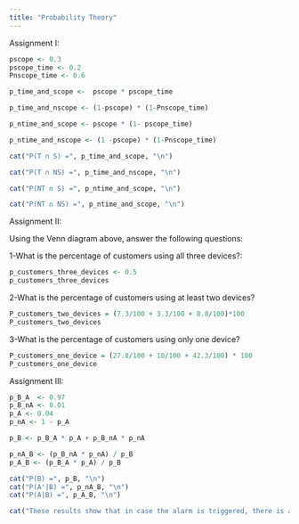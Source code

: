 ```yaml
---
title: "Probability Theory"
---
```


Assignment I:

```r
pscope <- 0.3
pscope_time <- 0.2
Pnscope_time <- 0.6

```

```r
p_time_and_scope <-  pscope * pscope_time

p_time_and_nscope <- (1-pscope) * (1-Pnscope_time)

p_ntime_and_scope <- pscope * (1- pscope_time)

p_ntime_and_nscope <- (1 -pscope) * (1-Pnscope_time)

cat("P(T ∩ S) =", p_time_and_scope, "\n")

cat("P(T ∩ NS) =", p_time_and_nscope, "\n")

cat("P(NT ∩ S) =", p_ntime_and_scope, "\n")

cat("P(NT ∩ NS) =", p_ntime_and_scope, "\n")

```

Assignment II:

Using the Venn diagram above, answer the following questions:

 1-What is the percentage of customers using all three devices?:
      
```r
p_customers_three_devices <- 0.5
p_customers_three_devices
```
 2-What is the percentage of customers using at least two devices?  

```r
P_customers_two_devices = (7.3/100 + 3.3/100 + 8.8/100)*100
P_customers_two_devices
```

3-What is the percentage of customers using only one device?

```r
P_customers_one_device = (27.8/100 + 10/100 + 42.3/100) * 100
P_customers_one_device

```
Assignment III:

```r
p_B_A  <- 0.97
p_B_nA <- 0.01
p_A <- 0.04
p_nA <- 1 - p_A

p_B <- p_B_A * p_A + p_B_nA * p_nA

p_nA_B <- (p_B_nA * p_nA) / p_B
p_A_B <- (p_B_A * p_A) / p_B

cat("P(B) =", p_B, "\n")
cat("P(A'|B) =", p_nA_B, "\n")
cat("P(A|B) =", p_A_B, "\n")

cat("These results show that in case the alarm is triggered, there is a possibility of about",p_nA_B *100 ,"% that the product is flawless and a probability of",p_A_B*100, "% that the product is faulty.")
```
